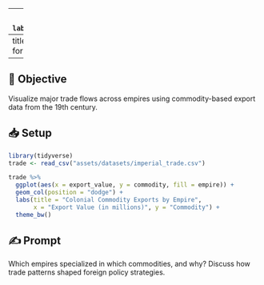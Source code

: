 
---
### 2️⃣ `lab02_trade_routes_visualization.qmd`

```markdown
---
title: "Lab 02 – Mapping Empire Trade"
format: html
editor: visual
---

## 🧭 Objective
Visualize major trade flows across empires using commodity-based export data from the 19th century.

## 📥 Setup
```r
library(tidyverse)
trade <- read_csv("assets/datasets/imperial_trade.csv")

trade %>%
  ggplot(aes(x = export_value, y = commodity, fill = empire)) +
  geom_col(position = "dodge") +
  labs(title = "Colonial Commodity Exports by Empire",
       x = "Export Value (in millions)", y = "Commodity") +
  theme_bw()
```
## ✍️ Prompt
Which empires specialized in which commodities, and why? Discuss how trade patterns shaped foreign policy strategies.